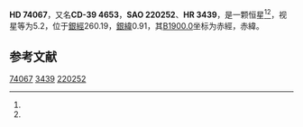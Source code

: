 {{Starbox begin
| name = HD 74067
}}
{{Starbox observe
| epoch = [[J2000.0|J2000.0]]
| constell = {{星座名待查}}<ref name=SIMBAD>{{cite web
 | url=http://simbad.u-strasbg.fr/simbad/sim-id?Ident=HR+3439
 | title=Pulsating variable Star
 | publisher=Centre de Données astronomiques de Strasbourg
 | work=SIMBAD
 | accessdate=2012-07-13
 | archive-date=2016-03-19
 | archive-url=https://web.archive.org/web/20160319073210/http://simbad.u-strasbg.fr/simbad/sim-id?Ident=HR+3439
 | dead-url=no
 }}</ref><ref name=DATA>{{cite web
 | url=http://vizier.u-strasbg.fr/viz-bin/VizieR-5?-out.add=.&-source=5050&-corr=PK=HR&-out.max=9999&HR=3439
 | title=VizieR Detailed Page
 | accessdate=2012-07-13
 | archive-date=2016-03-05
 | archive-url=https://web.archive.org/web/20160305013108/http://vizier.u-strasbg.fr/viz-bin/VizieR-5?-out.add=.&-source=5050&-corr=PK=HR&-out.max=9999&HR=3439
 | dead-url=no
 }}</ref>
| 星官 = 
| ra = {{RA|8|40|19.3}}<ref name=SIMBAD /><ref name=DATA />
| dec = {{DEC|-40|15|51}}<ref name=SIMBAD /><ref name=DATA />
| appmag_v = 5.2<ref name=SIMBAD /><ref name=DATA />
}}
{{Starbox character
| class = B9V<ref name=SIMBAD /><ref name=DATA />
| b-v = -0.01<ref name=SIMBAD /><ref name=DATA />
| u-b = -0.14<ref name=SIMBAD /><ref name=DATA />
| r-i = <ref name=SIMBAD /><ref name=DATA />
| variable = 
}}
{{Starbox astrometry
| radial_v = -0.14
| prop_mo_ra = 21
| parallax = 
| p_error = 
}}
{{Starbox catalog
| names =CD-39 4653，[[SAO星表|SAO]] 220252，[[HD星表|HD]] 74067，[[HR星表|HR]] 3439}}
{{Starbox reference |Simbad=HR+3439}}
{{Starbox end}}

'''HD 74067'''，又名'''CD-39 4653'''，'''SAO 220252'''、'''HR 3439'''，是一颗恒星<ref name=SIMBAD /><ref name=DATA />，视星等为5.2，位于[[銀道座標系|銀經]]260.19，[[銀道座標系|銀緯]]0.91，其[[B1900.0|B1900.0]]坐标为赤經{{RA|8|36|38.9}}，赤緯{{DEC|-39|0.91|32}}。

== 参考文献 ==
{{reflist}}

{{star-stub}}

[[Category:HD和HDE天體|74067]]
[[Category:HR天體|3439]]
[[Category:SAO天體|220252]]